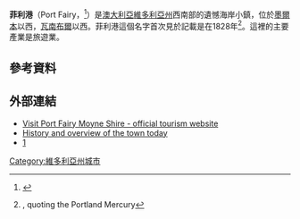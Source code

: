 {{Infobox Australian place
| type     = town
| name     = 菲利港
| state    = vic
| image    = Port Fairy, main street, 30.11.2009.jpg
| caption  = The main shopping precinct
| lga      = Shire of Moyne
| use_lga_map =
| postcode = 3284
| pop      = 2599
| pop_year = {{CensusAU|2006}}
| pop_footnotes=<ref name="ABS"/>
| est      = 1843年
| elevation= 6
| latd  =38 |latm =22 |lats  =0
| longd =142 |longm =14 |longs =0
| maxtemp  = 18.6
| mintemp  = 9.5
| rainfall = 770.1
| stategov = [[Electoral_district_of_South-West_Coast|South-West Coast]]
| fedgov   = [[旺農_(澳大利亞國會選區)|旺農]]
| dist1    = 293
| dir1     = W
| location1= 墨爾本
| dist2    = 75
| dir2     = E
| location2= [[波特蘭_(維多利亞州)|波特蘭]]
| dist3    = 29
| dir3     = W
| location3= Warrnambool
}}
'''菲利港'''（Port Fairy，{{IPAc-en|p|ɔː|t|_|ˈ|f|ɛər|i}}<ref>{{cite book |editor-last=Butler |editor-first=S. |title=[[Macquarie_Dictionary|Macquarie Dictionary]] |edition=5th |contribution=Port Fairy |contribution-url=http://www.macquariedictionary.com.au |year=2009 |publisher=Macquarie Dictionary Publishers Pty Ltd |location=Sydney |isbn=978-18-7642-966-9 }}</ref>）是[[澳大利亞|澳大利亞]][[維多利亞州|維多利亞州]]西南部的遺憾海岸小鎮，位於[[墨爾本|墨爾本]]以西{{convert|290|km}}，[[瓦南布爾|瓦南布爾]]以西{{convert|28|km|mi|0}}。菲利港這個名字首次見於記載是在1828年<ref>{{Citation  | last =  | title = Portland Bay Extracts  | newspaper = The Sydney Morning Herald  | page = 4  | date = 23 March 1843  | url = http://trove.nla.gov.au/ndp/del/article/12415565  | accessdate = 13 February 2011}}, quoting the Portland Mercury</ref>。這裡的主要產業是旅遊業。
==參考資料==
{{Reflist}}
==外部連結==
{{Commons category-inline|Port Fairy, Victoria}}
*[http://www.visitportfairy-moyneshire.com.au/ Visit Port Fairy Moyne Shire - official tourism website]
*[https://web.archive.org/web/20070830163204/http://www.australianplaces.com.au/drivetown/town-portfairy.html History and overview of the town today]
*[http://www.portfairyfolkfestival.com/port-fairy-2016/the-40th-port-fairy-tales-project/]
[[Category:維多利亞州城市|Category:維多利亞州城市]]